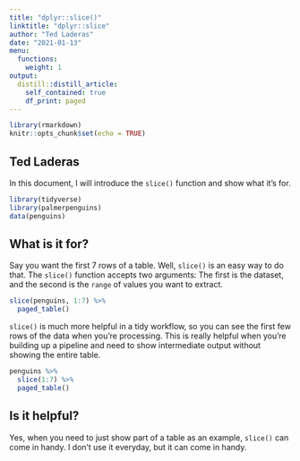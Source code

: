 ```yaml
---
title: "dplyr::slice()"
linktitle: "dplyr::slice"
author: "Ted Laderas"
date: "2021-01-13"
menu:
  functions:
    weight: 1
output: 
  distill::distill_article:
    self_contained: true
    df_print: paged
---
```


```r
library(rmarkdown)
knitr::opts_chunk$set(echo = TRUE)
```

## Ted Laderas

In this document, I will introduce the `slice()` function and show what it's for.

```r
library(tidyverse)
library(palmerpenguins)
data(penguins)
```

## What is it for?

Say you want the first 7 rows of a table. Well, `slice()` is an easy way to do that. The `slice()` function accepts two arguments: The first is the dataset, and the second is the `range` of values you want to extract.

```r
slice(penguins, 1:7) %>%
  paged_table()
```

`slice()` is much more helpful in a tidy workflow, so you can see the first few rows of the data when you're processing. This is really helpful when you're building up a pipeline and need to show intermediate output without showing the entire table.

```r
penguins %>%
  slice(1:7) %>%
  paged_table()
```

## Is it helpful?

Yes, when you need to just show part of a table as an example, `slice()` can come in handy. I don't use it everyday, but it can come in handy.

